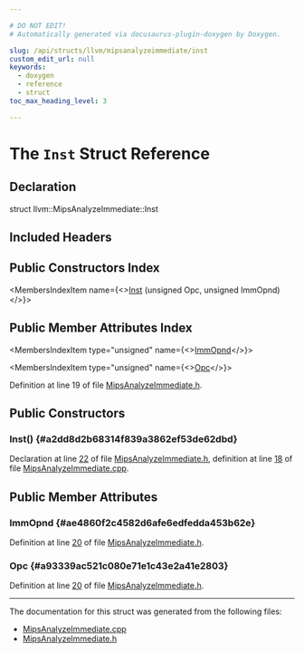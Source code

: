 ```yaml
---

# DO NOT EDIT!
# Automatically generated via docusaurus-plugin-doxygen by Doxygen.

slug: /api/structs/llvm/mipsanalyzeimmediate/inst
custom_edit_url: null
keywords:
  - doxygen
  - reference
  - struct
toc_max_heading_level: 3

---
```





# The `Inst` Struct Reference

<DoxygenPage pluginConfig={pluginConfig}>



## Declaration

<CodeBlock>struct llvm::MipsAnalyzeImmediate::Inst</CodeBlock>

## Included Headers

<IncludesList>
<IncludesListItem
  filePath="Target/Mips/MipsAnalyzeImmediate.h"
  permalink="/docs/api/files/lib/lib/target/lib/target/mips/mipsanalyzeimmediate-h"
  isLocal="true" />
</IncludesList>

## Public Constructors Index

<MembersIndex>

<MembersIndexItem
  name={<><a href="#a2dd8d2b68314f839a3862ef53de62dbd">Inst</a> (unsigned Opc, unsigned ImmOpnd)</>}>
</MembersIndexItem>

</MembersIndex>

## Public Member Attributes Index

<MembersIndex>

<MembersIndexItem
  type="unsigned"
  name={<><a href="#ae4860f2c4582d6afe6edfedda453b62e">ImmOpnd</a></>}>
</MembersIndexItem>

<MembersIndexItem
  type="unsigned"
  name={<><a href="#a93339ac521c080e71e1c43e2a41e2803">Opc</a></>}>
</MembersIndexItem>

</MembersIndex>


Definition at line 19 of file <a href="/docs/api/files/lib/lib/target/lib/target/mips/mipsanalyzeimmediate-h">MipsAnalyzeImmediate.h</a>.

<SectionDefinition>

## Public Constructors

### Inst() {#a2dd8d2b68314f839a3862ef53de62dbd}

<MemberDefinition
  prototype="MipsAnalyzeImmediate::Inst::Inst (unsigned Opc, unsigned ImmOpnd)">

Declaration at line <a href="/docs/api/files/lib/lib/target/lib/target/mips/mipsanalyzeimmediate-h/#l00022">22</a> of file <a href="/docs/api/files/lib/lib/target/lib/target/mips/mipsanalyzeimmediate-h">MipsAnalyzeImmediate.h</a>, definition at line <a href="/docs/api/files/lib/lib/target/lib/target/mips/mipsanalyzeimmediate-cpp/#l00018">18</a> of file <a href="/docs/api/files/lib/lib/target/lib/target/mips/mipsanalyzeimmediate-cpp">MipsAnalyzeImmediate.cpp</a>.
</MemberDefinition>

</SectionDefinition>

<SectionDefinition>

## Public Member Attributes

### ImmOpnd {#ae4860f2c4582d6afe6edfedda453b62e}

<MemberDefinition
  prototype="unsigned llvm::MipsAnalyzeImmediate::Inst::ImmOpnd">

Definition at line <a href="/docs/api/files/lib/lib/target/lib/target/mips/mipsanalyzeimmediate-h/#l00020">20</a> of file <a href="/docs/api/files/lib/lib/target/lib/target/mips/mipsanalyzeimmediate-h">MipsAnalyzeImmediate.h</a>.
</MemberDefinition>

### Opc {#a93339ac521c080e71e1c43e2a41e2803}

<MemberDefinition
  prototype="unsigned llvm::MipsAnalyzeImmediate::Inst::Opc">

Definition at line <a href="/docs/api/files/lib/lib/target/lib/target/mips/mipsanalyzeimmediate-h/#l00020">20</a> of file <a href="/docs/api/files/lib/lib/target/lib/target/mips/mipsanalyzeimmediate-h">MipsAnalyzeImmediate.h</a>.
</MemberDefinition>

</SectionDefinition>

<hr/>

The documentation for this struct was generated from the following files:

<ul>
<li><a href="/docs/api/files/lib/lib/target/lib/target/mips/mipsanalyzeimmediate-cpp">MipsAnalyzeImmediate.cpp</a></li>
<li><a href="/docs/api/files/lib/lib/target/lib/target/mips/mipsanalyzeimmediate-h">MipsAnalyzeImmediate.h</a></li>
</ul>

</DoxygenPage>

